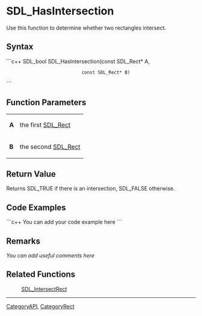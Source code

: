 <!-- pragma section-numbers off -->
<!-- pragma disable-camelcase -->

= SDL_HasIntersection =
Use this function to determine whether two rectangles intersect.


== Syntax ==
```c++
SDL_bool SDL_HasIntersection(const SDL_Rect* A,
                             const SDL_Rect* B)
```

== Function Parameters ==
{|
|'''A'''
|the first [[SDL_Rect]]
|-
|'''B'''
|the second [[SDL_Rect]]
|}

== Return Value ==
Returns SDL_TRUE if there is an intersection, SDL_FALSE otherwise.

== Code Examples ==
```c++
You can add your code example here
```

== Remarks ==
''You can add useful comments here''

== Related Functions ==
:[[SDL_IntersectRect]]

----
[[CategoryAPI]], [[CategoryRect]]
